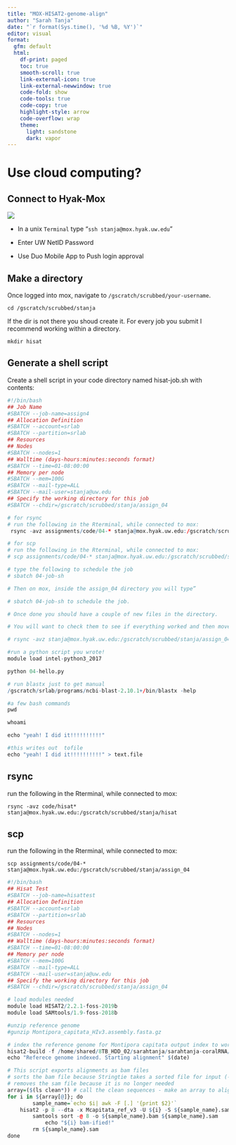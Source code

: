 ```yaml
---
title: "MOX-HISAT2-genome-align"
author: "Sarah Tanja"
date: "`r format(Sys.time(), '%d %B, %Y')`" 
editor: visual
format:
  gfm: default
  html:
    df-print: paged
    toc: true
    smooth-scroll: true
    link-external-icon: true
    link-external-newwindow: true
    code-fold: show
    code-tools: true
    code-copy: true
    highlight-style: arrow
    code-overflow: wrap
    theme:
      light: sandstone
      dark: vapor
---
```


# Use cloud computing?

## Connect to Hyak-Mox

![](images/mox-hyak.png)

-   In a unix `Terminal` type "`ssh stanja@mox.hyak.uw.edu`"

-   Enter UW NetID Password

-   Use Duo Mobile App to Push login approval

## Make a directory

Once logged into mox, navigate to `/gscratch/scrubbed/your-username`.

`cd /gscratch/scrubbed/stanja`

If the dir is not there you shoud create it. For every job you submit I recommend working within a directory.

`mkdir hisat`

## Generate a shell script

Create a shell script in your code directory named hisat-job.sh with contents:

```r
#!/bin/bash
## Job Name
#SBATCH --job-name=assign4
## Allocation Definition
#SBATCH --account=srlab
#SBATCH --partition=srlab
## Resources
## Nodes
#SBATCH --nodes=1
## Walltime (days-hours:minutes:seconds format)
#SBATCH --time=01-08:00:00
## Memory per node
#SBATCH --mem=100G
#SBATCH --mail-type=ALL
#SBATCH --mail-user=stanja@uw.edu
## Specify the working directory for this job
#SBATCH --chdir=/gscratch/scrubbed/stanja/assign_04

# for rsync
# run the following in the Rterminal, while connected to mox:
 rsync -avz assignments/code/04-* stanja@mox.hyak.uw.edu:/gscratch/scrubbed/stanja/assign_04

# for scp
# run the following in the Rterminal, while connected to mox:
# scp assignments/code/04-* stanja@mox.hyak.uw.edu:/gscratch/scrubbed/stanja/assign_04

# type the following to schedule the job
# sbatch 04-job-sh

# Then on mox, inside the assign_04 directory you will type”

# sbatch 04-job-sh to schedule the job.

# Once done you should have a couple of new files in the directory.

# You will want to check them to see if everything worked and then move the output back to your repo…

# rsync -avz stanja@mox.hyak.uw.edu:/gscratch/scrubbed/stanja/assign_04/ 

#run a python script you wrote!
module load intel-python3_2017

python 04-hello.py

# run blastx just to get manual
/gscratch/srlab/programs/ncbi-blast-2.10.1+/bin/blastx -help

#a few bash commands
pwd 

whoami

echo "yeah! I did it!!!!!!!!!!"

#this writes out  tofile
echo "yeah! I did it!!!!!!!!!!" > text.file
```

## rsync

run the following in the Rterminal, while connected to mox:

`rsync -avz code/hisat* stanja@mox.hyak.uw.edu:/gscratch/scrubbed/stanja/hisat`

## scp

run the following in the Rterminal, while connected to mox:

`scp assignments/code/04-* stanja@mox.hyak.uw.edu:/gscratch/scrubbed/stanja/assign_04`

```r
#!/bin/bash
## Hisat Test
#SBATCH --job-name=hisattest
## Allocation Definition
#SBATCH --account=srlab
#SBATCH --partition=srlab
## Resources
## Nodes
#SBATCH --nodes=1
## Walltime (days-hours:minutes:seconds format)
#SBATCH --time=01-08:00:00
## Memory per node
#SBATCH --mem=100G
#SBATCH --mail-type=ALL
#SBATCH --mail-user=stanja@uw.edu
## Specify the working directory for this job
#SBATCH --chdir=/gscratch/scrubbed/stanja/assign_04

# load modules needed
module load HISAT2/2.2.1-foss-2019b
module load SAMtools/1.9-foss-2018b

#unzip reference genome
#gunzip Montipora_capitata_HIv3.assembly.fasta.gz

# index the reference genome for Montipora capitata output index to working directory
hisat2-build -f /home/shared/8TB_HDD_02/sarahtanja/sarahtanja-coralRNA/data/Montipora_capitata_HIv3.assembly.fasta ./Mcapitata_ref_v3 # called the reference genome (scaffolds)
echo "Referece genome indexed. Starting alignment" $(date)

# This script exports alignments as bam files
# sorts the bam file because Stringtie takes a sorted file for input (--dta)
# removes the sam file because it is no longer needed
array=($(ls clean*)) # call the clean sequences - make an array to align
for i in ${array[@]}; do
        sample_name=`echo $i| awk -F [.] '{print $2}'`
	hisat2 -p 8 --dta -x Mcapitata_ref_v3 -U ${i} -S ${sample_name}.sam
        samtools sort -@ 8 -o ${sample_name}.bam ${sample_name}.sam
    		echo "${i} bam-ified!"
        rm ${sample_name}.sam
done
```
